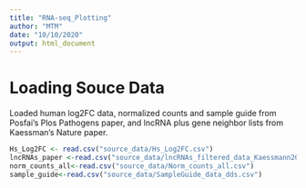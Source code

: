 ```yaml
---
title: "RNA-seq_Plotting"
author: "MTM"
date: "10/10/2020"
output: html_document
---
```


# Loading Souce Data 

Loaded human log2FC data, normalized counts and sample guide from Posfai's Plos Pathogens paper, and lncRNA plus gene neighbor lists from Kaessman's Nature paper.
```r
Hs_Log2FC <- read.csv("source_data/Hs_Log2FC.csv")
lncRNAs_paper <-read.csv("source_data/lncRNAs_filtered_data_Kaessmann2019.csv")
norm_counts_all<-read.csv("source_data/Norm_counts_all.csv")
sample_guide<-read.csv("source_data/SampleGuide_data_dds.csv")

```

